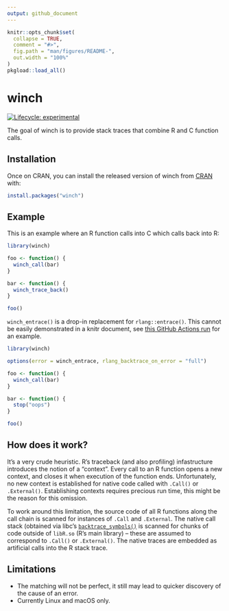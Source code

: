 ```yaml
---
output: github_document
---
```


<!-- README.md is generated from README.Rmd. Please edit that file -->

```r
knitr::opts_chunk$set(
  collapse = TRUE,
  comment = "#>",
  fig.path = "man/figures/README-",
  out.width = "100%"
)
pkgload::load_all()
```

# winch

<!-- badges: start -->
[![Lifecycle: experimental](https://img.shields.io/badge/lifecycle-experimental-orange.svg)](https://www.tidyverse.org/lifecycle/#experimental)
<!-- badges: end -->

The goal of winch is to provide stack traces that combine R and C function calls.


## Installation

Once on CRAN, you can install the released version of winch from [CRAN](https://CRAN.R-project.org) with:

``` r
install.packages("winch")
```

## Example

This is an example where an R function calls into C which calls back into R:

```r
library(winch)

foo <- function() {
  winch_call(bar)
}

bar <- function() {
  winch_trace_back()
}

foo()
```

`winch_entrace()` is a drop-in replacement for `rlang::entrace()`.
This cannot be easily demonstrated in a knitr document, see [this GitHub Actions run](https://github.com/r-prof/winch/runs/895443204?check_suite_focus=true#step:11:53) for an example.

```r
library(winch)

options(error = winch_entrace, rlang_backtrace_on_error = "full")

foo <- function() {
  winch_call(bar)
}

bar <- function() {
  stop("oops")
}

foo()
```

## How does it work?

It's a very crude heuristic.
R's traceback (and also profiling) infastructure introduces the notion of a "context".
Every call to an R function opens a new context, and closes it when execution of the function ends.
Unfortunately, no new context is established for native code called with `.Call()` or `.External()`.
Establishing contexts requires precious run time, this might be the reason for this omission.

To work around this limitation, the source code of all R functions along the call chain is scanned for instances of `.Call` and `.External`.
The native call stack (obtained via libc's [`backtrace_symbols()`](https://www.gnu.org/software/libc/manual/html_node/Backtraces.html) is scanned for chunks of code outside of `libR.so` (R's main library) -- these are assumed to correspond to `.Call()` or `.External()`.
The native traces are embedded as artificial calls into the R stack trace.

## Limitations

- The matching will not be perfect, it still may lead to quicker discovery of the cause of an error.
- Currently Linux and macOS only.
